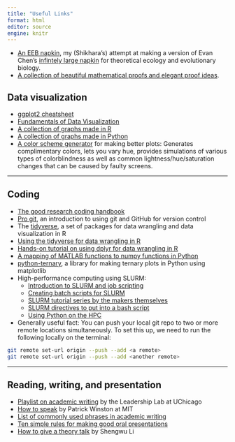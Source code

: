 ```yaml
---
title: "Useful Links"
format: html
editor: source
engine: knitr
---
```


- [An EEB napkin](https://thepandalorian.github.io/EEB_napkin/EEB_napkin.pdf), my (Shikhara's) attempt at making a version of Evan Chen's [infintely large napkin](https://web.evanchen.cc/napkin.html) for theoretical ecology and evolutionary biology.
- [A collection of beautiful mathematical proofs and elegant proof ideas](assets/pdf/useful_proof_ideas.pdf).

## Data visualization

- [ggplot2 cheatsheet](https://github.com/rstudio/cheatsheets/blob/master/data-visualization-2.1.pdf)
- [Fundamentals of Data Visualization](https://clauswilke.com/dataviz/index.html)
- [A collection of graphs made in R](https://www.r-graph-gallery.com/)
- [A collection of graphs made in Python](https://python-graph-gallery.com/)
- [A color scheme generator](https://paletton.com/) for making better plots: Generates complimentary colors, lets you vary hue, provides simulations of various types of colorblindness as well as common lightness/hue/saturation changes that can be caused by faulty screens.
	
---

## Coding

- [The good research coding handbook](https://goodresearch.dev/)
- [Pro git](https://git-scm.com/book/en/v2), an introduction to using git and GitHub for version control
- The [tidyverse](https://www.tidyverse.org/), a set of packages for data wrangling and data visualization in R       
- [Using the tidyverse for data wrangling in R](https://www.youtube.com/playlist?list=PL9HYL-VRX0oQOWAFoKHFQAsWAI3ImbNPk)
- [Hands-on tutorial on using dplyr for data wrangling in R](https://www.youtube.com/watch?v=jWjqLW-u3hc)
- [A mapping of MATLAB functions to numpy functions in Python](https://numpy.org/doc/stable/user/numpy-for-matlab-users.html)
- [python-ternary](https://github.com/marcharper/python-ternary), a library for making ternary plots in Python using matplotlib
- High-performance computing using SLURM:
  	- [Introduction to SLURM and job scripting](https://www.youtube.com/watch?v=grZVs1UUxug)
	- [Creating batch scripts for SLURM](https://www.youtube.com/watch?v=LRJMQO7Ercw)
	- [SLURM tutorial series by the makers themselves](https://slurm.schedmd.com/tutorials.html)
	- [SLURM directives to put into a bash script](https://www.youtube.com/watch?v=ChcsBE6tJr8&list=PL-g8n27Db1XfPrRvZMBSxK55_lIy39sqZ&index=1)
	- [Using Python on the HPC](https://researchcomputing.princeton.edu/support/knowledge-base/python)
- Generally useful fact: You can push your local git repo to two or more remote locations simultaneously. To set this up, we need to run the following locally on the terminal:
```.bash
git remote set-url origin --push --add <a remote>
git remote set-url origin --push --add <another remote>
```

---

## Reading, writing, and presentation

- [Playlist on academic writing](https://www.youtube.com/playlist?list=PLT9dtLV29xu8NkipEERDB2I62tLyhTJym) by the Leadership Lab at UChicago
- [How to speak](https://www.youtube.com/watch?v=Unzc731iCUY) by Patrick Winston at MIT
- [List of commonly used phrases in academic writing](https://www.phrasebank.manchester.ac.uk/)
- [Ten simple rules for making good oral presentations](https://journals.plos.org/ploscompbiol/article?id=10.1371/journal.pcbi.0030077)
- [How to give a theory talk](https://static1.squarespace.com/static/5b67b79831d4dfab6ca1b892/t/615a57a96e8fa355f29daf2f/1633310633185/Theory_Presentation_Advice.pdf) by Shengwu Li

